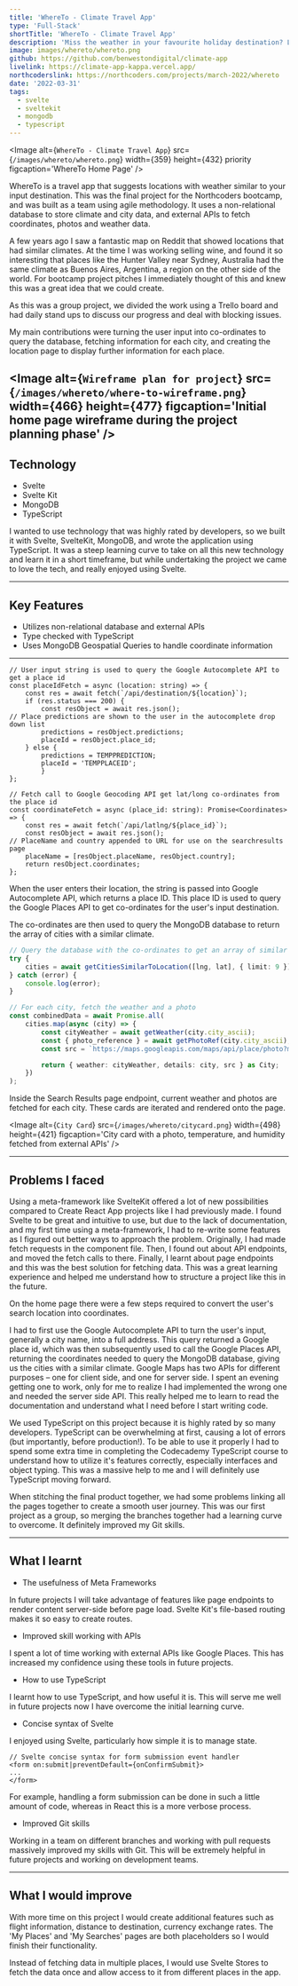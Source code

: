 ```yaml
---
title: 'WhereTo - Climate Travel App'
type: 'Full-Stack'
shortTitle: 'WhereTo - Climate Travel App'
description: 'Miss the weather in your favourite holiday destination? Let WhereTo help you decide on your next vacation spot. Built using Svelte / Svelte Kit and TypeScript.'
image: images/whereto/whereto.png
github: https://github.com/benwestondigital/climate-app
livelink: https://climate-app-kappa.vercel.app/
northcoderslink: https://northcoders.com/projects/march-2022/whereto
date: '2022-03-31'
tags:
  - svelte
  - sveltekit
  - mongodb
  - typescript
---
```


<Image
  alt={`WhereTo - Climate Travel App`}
  src={`/images/whereto/whereto.png`}
  width={359}
  height={432}
  priority
  figcaption='WhereTo Home Page'
/>

WhereTo is a travel app that suggests locations with weather similar to your input destination. This was the final project for the Northcoders bootcamp, and was built as a team using agile methodology. It uses a non-relational database to store climate and city data, and external APIs to fetch coordinates, photos and weather data.

<YoutubeEmbed embedId='-gt7Xot2kDw' />

A few years ago I saw a fantastic map on Reddit that showed locations that had similar climates. At the time I was working selling wine, and found it so interesting that places like the Hunter Valley near Sydney, Australia had the same climate as Buenos Aires, Argentina, a region on the other side of the world. For bootcamp project pitches I immediately thought of this and knew this was a great idea that we could create.

As this was a group project, we divided the work using a Trello board and had daily stand ups to discuss our progress and deal with blocking issues.

My main contributions were turning the user input into co-ordinates to query the database, fetching information for each city, and creating the location page to display further information for each place.

<Image
  alt={`Wireframe plan for project`}
  src={`/images/whereto/where-to-wireframe.png`}
  width={466}
  height={477}
  figcaption='Initial home page wireframe during the project planning phase'
/>
---

## Technology

- Svelte
- Svelte Kit
- MongoDB
- TypeScript

I wanted to use technology that was highly rated by developers, so we built it with Svelte, SvelteKit, MongoDB, and wrote the application using TypeScript.
It was a steep learning curve to take on all this new technology and learn it in a short timeframe, but while undertaking the project we came to love the tech, and really enjoyed using Svelte.

---

## Key Features

- Utilizes non-relational database and external APIs
- Type checked with TypeScript
- Uses MongoDB Geospatial Queries to handle coordinate information

---

```typescript:components/search.svelte
// User input string is used to query the Google Autocomplete API to get a place id
const placeIdFetch = async (location: string) => {
	const res = await fetch(`/api/destination/${location}`);
	if (res.status === 200) {
		const resObject = await res.json();
// Place predictions are shown to the user in the autocomplete drop down list
		predictions = resObject.predictions;
		placeId = resObject.place_id;
	} else {
		predictions = TEMPPREDICTION;
		placeId = 'TEMPPLACEID';
		}
};

// Fetch call to Google Geocoding API get lat/long co-ordinates from the place id
const coordinateFetch = async (place_id: string): Promise<Coordinates> => {
	const res = await fetch(`/api/latlng/${place_id}`);
	const resObject = await res.json();
// PlaceName and country appended to URL for use on the searchresults page
	placeName = [resObject.placeName, resObject.country];
	return resObject.coordinates;
};
```

When the user enters their location, the string is passed into Google Autocomplete API, which returns a place ID. This place ID is used to query the Google Places API to get co-ordinates for the user's input destination.

The co-ordinates are then used to query the MongoDB database to return the array of cities with a similar climate.

```typescript:searchresults/index.ts
// Query the database with the co-ordinates to get an array of similar cities
try {
	cities = await getCitiesSimilarToLocation([lng, lat], { limit: 9 });
} catch (error) {
	console.log(error);
}

// For each city, fetch the weather and a photo
const combinedData = await Promise.all(
	cities.map(async (city) => {
		const cityWeather = await getWeather(city.city_ascii);
		const { photo_reference } = await getPhotoRef(city.city_ascii);
		const src = `https://maps.googleapis.com/maps/api/place/photo?maxwidth=400&photoreference=${photo_reference}&key=${process.env['VITE_API_KEY']}`;

		return { weather: cityWeather, details: city, src } as City;
	})
);
```

Inside the Search Results page endpoint, current weather and photos are fetched for each city. These cards are iterated and rendered onto the page.

<Image
  alt={`City Card`}
  src={`/images/whereto/citycard.png`}
  width={498}
  height={421}
  figcaption='City card with a photo, temperature, and humidity fetched from external APIs'
/>

---

## Problems I faced

Using a meta-framework like SvelteKit offered a lot of new possibilities compared to Create React App projects like I had previously made. I found Svelte to be great and intuitive to use, but due to the lack of documentation, and my first time using a meta-framework, I had to re-write some features as I figured out better ways to approach the problem. Originally, I had made fetch requests in the component file. Then, I found out about API endpoints, and moved the fetch calls to there. Finally, I learnt about page endpoints and this was the best solution for fetching data. This was a great learning experience and helped me understand how to structure a project like this in the future.

On the home page there were a few steps required to convert the user's search location into coordinates.
 
 I had to first use the Google Autocomplete API to turn the user's input, generally a city name, into a full address. This query returned a Google place id, which was then subsequently used to call the Google Places API, returning the coordinates needed to query the MongoDB database, giving us the cities with a similar climate. Google Maps has two APIs for different purposes – one for client side, and one for server side. I spent an evening getting one to work, only for me to realize I had implemented the wrong one and needed the server side API. This really helped me to learn to read the documentation and understand what I need before I start writing code.

We used TypeScript on this project because it is highly rated by so many developers. TypeScript can be overwhelming at first, causing a lot of errors (but importantly, before production!). To be able to use it properly I had to spend some extra time in completing the Codecademy TypeScript course to understand how to utilize it's features correctly, especially interfaces and object typing. This was a massive help to me and I will definitely use TypeScript moving forward.

When stitching the final product together, we had some problems linking all the pages together to create a smooth user journey. This was our first project as a group, so merging the branches together had a learning curve to overcome. It definitely improved my Git skills.

---

## What I learnt

- The usefulness of Meta Frameworks

In future projects I will take advantage of features like page endpoints to render content server-side before page load. Svelte Kit's file-based routing makes it so easy to create routes.

- Improved skill working with APIs

I spent a lot of time working with external APIs like Google Places. This has increased my confidence using these tools in future projects.

- How to use TypeScript

I learnt how to use TypeScript, and how useful it is. This will serve me well in future projects now I have overcome the initial learning curve.

- Concise syntax of Svelte

I enjoyed using Svelte, particularly how simple it is to manage state.

```typescript:components/search.svelte
// Svelte concise syntax for form submission event handler
<form on:submit|preventDefault={onConfirmSubmit}>
...
</form>
```

For example, handling a form submission can be done in such a little amount of code, whereas in React this is a more verbose process.

- Improved Git skills

Working in a team on different branches and working with pull requests massively improved my skills with Git. This will be extremely helpful in future projects and working on development teams.

---

## What I would improve

With more time on this project I would create additional features such as flight information, distance to destination, currency exchange rates. The 'My Places' and 'My Searches' pages are both placeholders so I would finish their functionality.

Instead of fetching data in multiple places, I would use Svelte Stores to fetch the data once and allow access to it from different places in the app.